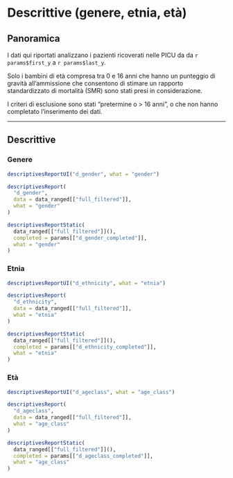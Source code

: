 # Descrittive (genere, etnia, età){#descriptives .tabset .tabset-fade .tabset-pills}

## Panoramica {-}

<!-- #In Italia ci sono 23 Unità di Terapia Intensiva Pediatrica: 
# TOGLI IL DETTAGLIO DI NORD CENTRO E SUD
- 11 al nord
- 8 al centro
- 4 al sud -->

I dati qui riportati analizzano i pazienti ricoverati nelle PICU da
da `r params$first_y` a `r params$last_y`.

Solo i bambini di età compresa tra 0 e 16 anni che hanno un punteggio di gravità all'ammissione che consentono di stimare un rapporto standardizzato di mortalità (SMR) sono stati presi in considerazione.

I criteri di esclusione sono stati "pretermine o > 16 anni", o che non hanno completato l'inserimento dei dati.


---

<!-- ## PICUs {.tabset .tabset-dropdown} -->

<!-- ### Partecipating Units -->

<!-- foo -->

<!-- ### Number of beds -->

<!-- foo -->











## Descrittive {.tabset .tabset-dropdown}

<!-- foo -->




### Genere

```r
descriptivesReportUI("d_gender", what = "gender")
```

```r
descriptivesReport(
  "d_gender",
  data = data_ranged[["full_filtered"]],
  what = "gender"
)
```

```r
descriptivesReportStatic(
  data_ranged[["full_filtered"]](),
  completed = params[["d_gender_completed"]],
  what = "gender"
)
```







### Etnia

```r
descriptivesReportUI("d_ethnicity", what = "etnia")
```

```r
descriptivesReport(
  "d_ethnicity",
  data = data_ranged[["full_filtered"]],
  what = "etnia"
)
```

```r
descriptivesReportStatic(
  data_ranged[["full_filtered"]](),
  completed = params[["d_ethnicity_completed"]],
  what = "etnia"
)
```






### Età

```r
descriptivesReportUI("d_ageclass", what = "age_class")
```

```r
descriptivesReport(
  "d_ageclass",
  data = data_ranged[["full_filtered"]],
  what = "age_class"
)
```

```r
descriptivesReportStatic(
  data_ranged[["full_filtered"]](),
  completed = params[["d_ageclass_completed"]],
  what = "age_class"
)
```
